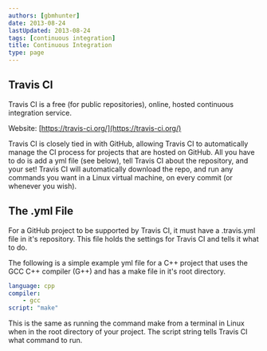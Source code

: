 ```yaml
---
authors: [gbmhunter]
date: 2013-08-24
lastUpdated: 2013-08-24
tags: [continuous integration]
title: Continuous Integration
type: page
---
```


<WarningIsNotes />

## Travis CI

Travis CI is a free (for public repositories), online, hosted continuous integration service.

Website: [https://travis-ci.org/](https://travis-ci.org/)

Travis CI is closely tied in with GitHub, allowing Travis CI to automatically manage the CI process for projects that are hosted on GitHub. All you have to do is add a yml file (see below), tell Travis CI about the repository, and your set! Travis CI will automatically download the repo, and run any commands you want in a Linux virtual machine, on every commit (or whenever you wish).

## The .yml File

For a GitHub project to be supported by Travis CI, it must have a .travis.yml file in it's repository. This file holds the settings for Travis CI and tells it what to do.

The following is a simple example yml file for a C++ project that uses the GCC C++ compiler (G++) and has a make file in it's root directory.

```yml
language: cpp
compiler:
    - gcc
script: "make"
```

This is the same as running the command make from a terminal in Linux when in the root directory of your project. The script string tells Travis CI what command to run.
